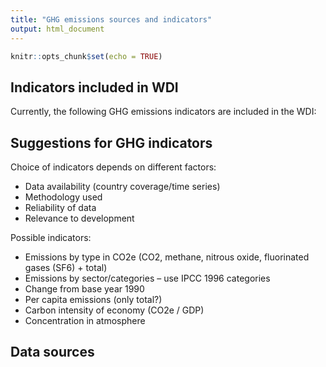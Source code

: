 ```yaml
---
title: "GHG emissions sources and indicators"
output: html_document
---
```


```r
knitr::opts_chunk$set(echo = TRUE)
```

## Indicators included in WDI

Currently, the following GHG emissions indicators are included in the WDI:



## Suggestions for GHG indicators

Choice of indicators depends on different factors:

* Data availability (country coverage/time series)
* Methodology used
* Reliability of data
* Relevance to development

Possible indicators:

* Emissions by type in CO2e (CO2, methane, nitrous oxide, fluorinated gases (SF6) + total)
* Emissions by sector/categories – use IPCC 1996 categories
* Change from base year 1990
* Per capita emissions (only total?)
* Carbon intensity of economy (CO2e / GDP)
* Concentration in atmosphere

## Data sources
